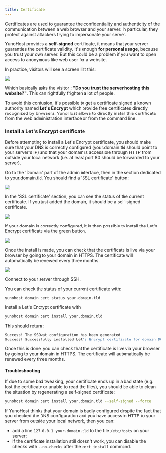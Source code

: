 ```yaml
---
title: Certificate
---
```



Certificates are used to guarantee the confidentiality and authenticity of the communication between a web browser and your server. In particular, they protect against attackers trying to impersonate your server.

YunoHost provides a **self-signed** certificate, it means that your server guaranties the certificate validity. It's enough **for personal usage**, because you trust your own server. But this could be a problem if you want to open access to anonymous like web user for a website.

In practice, visitors will see a screen list this:

![](/img/postinstall_error.png)

Which basically asks the visitor : **"Do you trust the server hosting this website?"**. This can rightfully frighten a lot of people.

To avoid this confusion, it's possible to get a certificate signed a known authority named **Let's Encrypt** which provide free certificates directly recognized by browsers. YunoHost allows to directly install this certificate from the web administration interface or from the command line.

### Install a Let's Encrypt certificate

Before attempting to install a Let's Encrypt certificate, you should make sure that your DNS is correctly configured (your.domain.tld should point to your server's IP) and that your domain is accessible through HTTP from outside your local network (i.e. at least port 80 should be forwarded to your server).

<Tabs groupId="admin-commands">
<TabItem value="web" label="From the web interface">

Go to the 'Domain' part of the admin interface, then in the section dedicated to your.domain.tld. You should find a 'SSL certificate' button:

![](/img/webadmin/domain-certificate-button.png)

In the 'SSL certificate' section, you can see the status of the current certificate. If you just added the domain, it should be a self-signed certificate.

![](/img/webadmin/certificate-before-LE.png)

If your domain is correctly configured, it is then possible to install the Let's Encrypt certificate via the green button.

![](/img/webadmin/certificate-after-LE.png)

Once the install is made, you can check that the certificate is live via your browser by going to your domain in HTTPS. The certificate will automatically be renewed every three months.

![](/img/softwares/certificate-signed-by-LE.png)

</TabItem>
<TabItem value="cli" label="From the command line">

Connect to your server through SSH.

You can check the status of your current certificate with:

```bash
yunohost domain cert status your.domain.tld
```

Install a Let's Encrypt certificate with

```bash
yunohost domain cert install your.domain.tld
```

This should return :

```bash
Success! The SSOwat configuration has been generated
Success! Successfully installed Let's Encrypt certificate for domain DOMAIN.TLD!
```

Once this is done, you can check that the certificate is live via your browser by going to your domain in HTTPS. The certificate will automatically be renewed every three months.

</TabItem>
</Tabs>

#### Troubleshooting

If due to some bad tweaking, your certificate ends up in a bad state (e.g. lost the certificate or unable to read the files), you should be able to clean the situation by regenerating a self-signed certificate:

```bash
yunohost domain cert install your.domain.tld --self-signed --force
```

If YunoHost thinks that your domain is badly configured despite the fact that you checked the DNS configuration and you have access in HTTP to your server from outside your local network, then you can:

- add a line `127.0.0.1 your.domain.tld` to the file `/etc/hosts` on your server;
- if the certificate installation still doesn't work, you can disable the checks with `--no-checks` after the `cert install` command.
